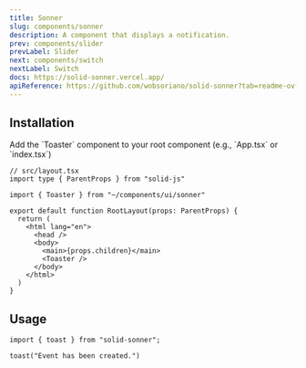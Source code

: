 ```yaml
---
title: Sonner
slug: components/sonner
description: A component that displays a notification.
prev: components/slider
prevLabel: Slider
next: components/switch
nextLabel: Switch
docs: https://solid-sonner.vercel.app/
apiReference: https://github.com/wobsoriano/solid-sonner?tab=readme-ov-file#types
---
```



<PreviewTabs demoCode={SonnerDemoCode}>
    <SonnerDemo client:only="solid-js" /> 
</PreviewTabs>

## Installation

<InstallationTabs name="sonner" code={SonnerCode}>
    Add the `Toaster` component to your root component (e.g., `App.tsx` or `index.tsx`)

```tsx ins={4,12}
// src/layout.tsx
import type { ParentProps } from "solid-js"

import { Toaster } from "~/components/ui/sonner"
 
export default function RootLayout(props: ParentProps) {
  return (
    <html lang="en">
      <head />
      <body>
        <main>{props.children}</main>
        <Toaster />
      </body>
    </html>
  )
}
```
</InstallationTabs>

## Usage

```tsx
import { toast } from "solid-sonner";
```

```tsx
toast("Event has been created.")
```